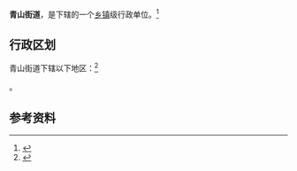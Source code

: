 {{中国乡级行政区|64/02/02/005/000}}

'''青山街道'''，是{{PRC admin/fullname|64/02/02/005/000|3}}下辖的一个[[乡镇|乡镇]]级行政单位。<ref>{{PRC admin/ref sgc|{{PRC admin/parent|64/02/02/005/000}}}}</ref>

== 行政区划 ==

青山街道下辖以下地区：<ref>{{PRC admin/ref sgc|64/02/02/005/000}}</ref>

{{PRC admin/children|64/02/02/005/000}}。

== 参考资料 ==

{{reflist}}

{{行政区划小作品}}
{{PRC admin/navcat|64/02/02/005/000}}